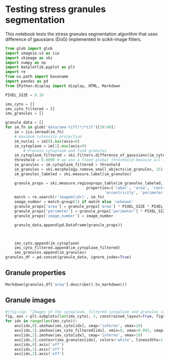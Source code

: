 # Testing stress granules segmentation

This notebook tests the stress granules segmentation algorithm that uses difference of gaussians (DoG) implemented in scikit-image filters.

```python

from glob import glob
import imageio.v3 as iio
import skimage as ski
import numpy as np
import matplotlib.pyplot as plt
import re
from os.path import basename
import pandas as pd
from IPython.display import display, HTML, Markdown
```

```python
PIXEL_SIZE = 0.18
```

```python
ims_cyto = []
ims_cyto_filtered = []
ims_granules = []

granule_data = []
for im_fn in glob('data/ome-tiff/*/*tif')[30:40]:
    im = iio.imread(im_fn)
    # maximum intensity projection
    im_nuclei = im[0].max(axis=0)
    im_cytoplasm = im[1].max(axis=0)
        # Process cytoplasm and find granules
    im_cytoplasm_filtered = ski.filters.difference_of_gaussians(im_cytoplasm, 3)
    threshold = 0.0009 # we use a fixed global threshould because all images were collected at the same intensity
    im_granules = im_cytoplasm_filtered > threshold
    im_granules = ski.morphology.remove_small_objects(im_granules, 15)
    im_granules_labeled = ski.measure.label(im_granules)

    granule_props = ski.measure.regionprops_table(im_granules_labeled, 
                                    properties=['label', 'area', 'centroid', 
                                            'eccentricity', 'perimeter'])
    match = re.search(r'imagem(\d+)', im_fn)
    image_number = match.group(1) if match else 'unknown'
    granule_props['area'] = granule_props['area'] * PIXEL_SIZE * PIXEL_SIZE
    granule_props['perimeter'] = granule_props['perimeter'] * PIXEL_SIZE
    granule_props['image_number'] = image_number

    granule_data.append(pd.DataFrame(granule_props))
    


    ims_cyto.append(im_cytoplasm)
    ims_cyto_filtered.append(im_cytoplasm_filtered)
    ims_granules.append(im_granules)
granules_df = pd.concat(granule_data, ignore_index=True)
```

## Granule properties

```python
Markdown(granules_df['area'].describe().to_markdown())
```

## Granule images

```python
#|fig-cap: "Images of the cytoplasm, filtered cytoplasm and granules identified by DoG."
fig, axs = plt.subplots(len(ims_cyto), 3, constrained_layout=True, figsize=(6, 2*len(ims_cyto)))
for idx in range(len(ims_cyto)):
    axs[idx,0].imshow(ims_cyto[idx], cmap='inferno', vmax=10)
    axs[idx,1].imshow(ims_cyto_filtered[idx], vmin=0, vmax=0.003, cmap='magma')
    axs[idx,2].imshow(ims_cyto[idx], cmap='inferno', vmax=10)
    axs[idx,2].contour(ims_granules[idx], colors='white', linewidths=1.0)
    axs[idx,0].axis('off')
    axs[idx,1].axis('off')
    axs[idx,2].axis('off')
```

